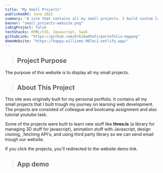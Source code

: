 ```yaml
---
title: "My Small Projects"
publishedAt: June 2022
summary: "A site that contains all my small projects. I build custom landing page for these projects. Check it out!"
banner: "small_projects-website.png"
isBigProject: false
techStacks: HTML/CSS, Javascript, SaaS
githubLink: "https://github.com/ErkiKadhafi/portofolio-magang"
demoWebsite: "https://happy-williams-907ac1.netlify.app/"
---
```


> ## Project Purpose

The purpose of this website is to display all my small projects.

> ## About This Project

This site was originally built for my personal portfolio. It contains all my 
small projects that I built trough my journey on learning web development.
The projects are consisted of colleague and bootcamp assignment and also tutorial youtube task.

Some of the projects were built to learn new stuff like **threeJs** (a library
for managing 3D stuff for javascript), animation stuff with Javascript, design cloning,
,fetching API's, and using third party library so we can send email trough our website. 

If you click the projects, you'll redirected to the website demo link.

> ## App demo

<ImageGallery>
    <Image
        className="rounded-md cursor-pointer"
        src="/images/small_projects-website.png"
        alt=""
    />
    <Image
        className="rounded-md cursor-pointer"
        src="/images/small_projects-website-2.png"
        alt=""
    />
    <Image
        className="rounded-md cursor-pointer"
        src="/images/small_projects-website-3.png"
        alt=""
    />
</ImageGallery>
